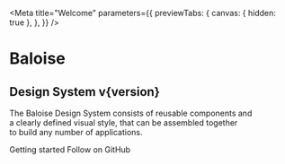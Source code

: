
<Meta
  title="Welcome"
  parameters={{
    previewTabs: {
      canvas: { hidden: true },
    },
  }}
/>

<div className="welcome-container bal-app">
  <h1>Baloise</h1>
  <h2>Design System v{version}</h2>
  <p>
    The Baloise Design System consists of reusable components and
    <br />
    a clearly defined visual style, that can be assembled together <br />
    to build any number of applications.
  </p>
  <bal-app>
    <div style={{ marginTop: '64px' }}>
      <bal-button inverted link href="?path=/docs/getting-started-overview--page">
        Getting started
      </bal-button>
      <bal-button inverted outlined color="info" link href="https://github.com/baloise/design-system" target="_blank" class="ml-4">
        Follow on GitHub
      </bal-button>
    </div>
  </bal-app>
</div>

